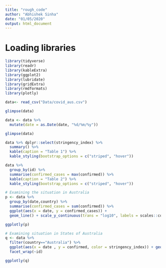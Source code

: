 ```yaml
---
title: "rough_code"
author: "Abhishek Sinha"
date: "01/05/2020"
output: html_document
---
```


# Loading libraries

```r
library(tidyverse)
library(readr)
library(kableExtra)
library(ggplot2)
library(lubridate)
library(gridExtra)
library(rmdformats)
library(plotly)
```

```r
data<- read_csv("Data/covid_aus.csv")
```

```r
glimpse(data)
```

```r
data <- data %>% 
  mutate(date = as.Date(date, "%d/%m/%y"))

glimpse(data)
```

```r
data %>% dplyr::select(stringency_index) %>%
  summary() %>%
  kable(caption = "Table 1") %>%
  kable_styling(bootstrap_options = c("striped", "hover"))
```

```r
data %>%
  group_by(id) %>%
  summarise(confirmed_cases = max(confirmed)) %>%
  kable(caption = "Table 2") %>%
  kable_styling(bootstrap_options = c("striped", "hover"))
```

```r
# Examining the situation in Australia
p <- data %>%
  group_by(date,country) %>%
  summarise(confirmed_cases = sum(confirmed)) %>%
  ggplot(aes(x = date, y = confirmed_cases)) +
  geom_line() + scale_y_continuous(trans = "log10", labels = scales::comma)

ggplotly(p)
```

```r
# Examining situation in States of Australia 
q <- data %>%
  filter(country=="Australia") %>%
  ggplot(aes(x = date , y = confirmed, color = stringency_index)) + geom_line() +
  facet_wrap(~id)

ggplotly(q)
```